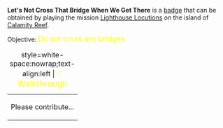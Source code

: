 '''Let's Not Cross That Bridge When We Get There''' is a [[Badges|badge]] that can be obtained by playing the mission [[Lighthouse Locutions]] on the island of [[Calamity Reef]].

Objective: <big style="color:yellow">Do not cross any bridges.</big>

{| class="mw-collapsible mw-collapsed"
|+ style=white-space:nowrap;text-align:left | <big style="color:yellow">💡 Walkthrough</big>
|-
| Please contribute...
|}